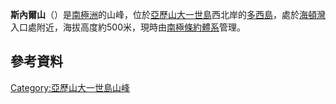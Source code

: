 {{coord|70|20|S|71|33|W|display=title}}

'''斯內爾山'''（{{lang-en|Mount Snell}}）是[[南極洲|南極洲]]的山峰，位於[[亞歷山大一世島|亞歷山大一世島]]西北岸的[[多西島|多西島]]，處於[[海頓灣|海頓灣]]入口處附近，海拔高度約500米，現時由[[南極條約體系|南極條約體系]]管理。

==參考資料==
{{usgs-gazetteer}}

{{DEFAULTSORT:Mount Snell}}
[[Category:亞歷山大一世島山峰|Category:亞歷山大一世島山峰]]


{{AlexanderIsland-geo-stub}}